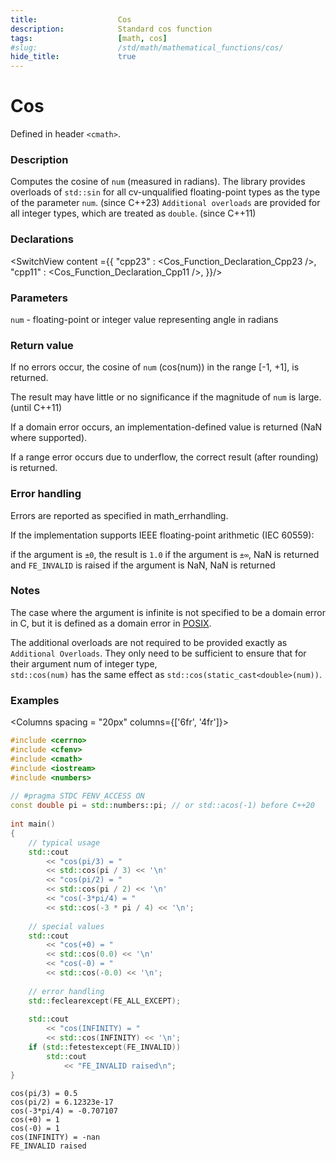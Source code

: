 ```yaml
---
title:                  Cos
description:            Standard cos function
tags:                   [math, cos]
#slug:                  /std/math/mathematical_functions/cos/
hide_title:             true
---
```




# Cos

Defined in header `<cmath>`.

### Description
Computes the cosine of `num` (measured in radians). The library provides overloads of `std::sin` for all cv-unqualified floating-point 
types as the type of the parameter `num`. (since C++23)
`Additional overloads` are provided for all integer types, which are treated as `double`.
(since C++11)


### Declarations

<SwitchView content ={{
    "cpp23" : <Cos_Function_Declaration_Cpp23 />,
    "cpp11" : <Cos_Function_Declaration_Cpp11 />,
}}/>


### Parameters
 
`num` - floating-point or integer value representing angle in radians

### Return value
If no errors occur, the cosine of `num` (cos(num)) in the range [-1, +1], is returned.


The result may have little or no significance if the magnitude of `num` is large.(until C++11)

If a domain error occurs, an implementation-defined value is returned (NaN where supported).

If a range error occurs due to underflow, the correct result (after rounding) is returned.


### Error handling

Errors are reported as specified in math_errhandling.

If the implementation supports IEEE floating-point arithmetic (IEC 60559):

if the argument is `±0`, the result is `1.0`
if the argument is `±∞`, NaN is returned and `FE_INVALID` is raised
if the argument is NaN, NaN is returned

### Notes

The case where the argument is infinite is not specified to be a domain error in C, but it is defined as a domain error in 
[POSIX](https://pubs.opengroup.org/onlinepubs/9699919799/functions/cos.html).

The additional overloads are not required to be provided exactly as `Additional Overloads`. 
They only need to be sufficient to ensure that for their argument num of integer type, <br/>
`std::cos(num)` has the same effect as `std::cos(static_cast<double>(num))`.

### Examples



<Columns spacing = "20px" columns={['6fr', '4fr']}>
<div>

```cpp
#include <cerrno>
#include <cfenv>
#include <cmath>
#include <iostream>
#include <numbers>
 
// #pragma STDC FENV_ACCESS ON
const double pi = std::numbers::pi; // or std::acos(-1) before C++20
 
int main()
{
    // typical usage
    std::cout 
        << "cos(pi/3) = " 
        << std::cos(pi / 3) << '\n'
        << "cos(pi/2) = " 
        << std::cos(pi / 2) << '\n'
        << "cos(-3*pi/4) = " 
        << std::cos(-3 * pi / 4) << '\n';
 
    // special values
    std::cout 
        << "cos(+0) = " 
        << std::cos(0.0) << '\n'
        << "cos(-0) = " 
        << std::cos(-0.0) << '\n';
 
    // error handling
    std::feclearexcept(FE_ALL_EXCEPT);
 
    std::cout 
        << "cos(INFINITY) = " 
        << std::cos(INFINITY) << '\n';
    if (std::fetestexcept(FE_INVALID))
        std::cout 
            << "FE_INVALID raised\n";
}

```

</div>

<div>

```plaintext title="Possible Result"
cos(pi/3) = 0.5
cos(pi/2) = 6.12323e-17
cos(-3*pi/4) = -0.707107
cos(+0) = 1
cos(-0) = 1
cos(INFINITY) = -nan
FE_INVALID raised
```

</div>
</Columns>
